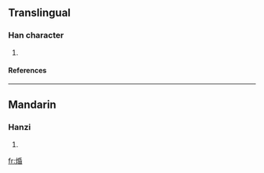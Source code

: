 ==Translingual==

===Han character===
{{Han char|rn=86|rad=火|as=08|sn=12|four=|canj=火竹心日 (FHPA)}}

# {{defn|Han}}

====References====
{{Han ref|kx=0673.180|dkj=19105|dj=1081.180|hdz=32210.050|uh=711D|ud=28957}}

----
==Mandarin==
===Hanzi===
{{cmn-hanzi|pin=[[hùn]] ([[hun4]]), [[mó]] ([[mo2]])|wg=hun<sup>4</sup>, mo<sup>2</sup>}}
# {{defn|Mandarin}}


[[fr:焝]]